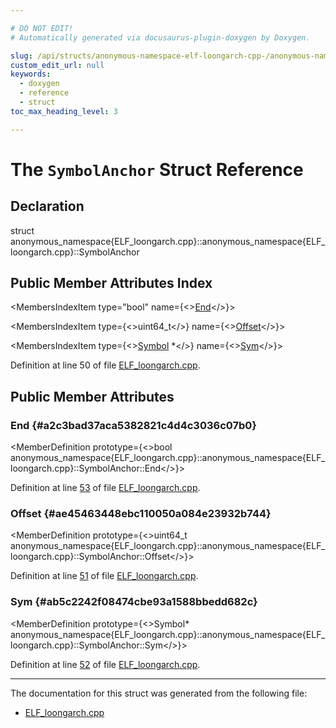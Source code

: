 ```yaml
---

# DO NOT EDIT!
# Automatically generated via docusaurus-plugin-doxygen by Doxygen.

slug: /api/structs/anonymous-namespace-elf-loongarch-cpp-/anonymous-namespace-elf-loongarch-cpp-/symbolanchor
custom_edit_url: null
keywords:
  - doxygen
  - reference
  - struct
toc_max_heading_level: 3

---
```





# The `SymbolAnchor` Struct Reference

<DoxygenPage pluginConfig={pluginConfig}>



## Declaration

<CodeBlock>struct anonymous_namespace{ELF_loongarch.cpp}::anonymous_namespace{ELF_loongarch.cpp}::SymbolAnchor</CodeBlock>

## Public Member Attributes Index

<MembersIndex>

<MembersIndexItem
  type="bool"
  name={<><a href="#a2c3bad37aca5382821c4d4c3036c07b0">End</a></>}>
</MembersIndexItem>

<MembersIndexItem
  type={<>uint64&#95;t</>}
  name={<><a href="#ae45463448ebc110050a084e23932b744">Offset</a></>}>
</MembersIndexItem>

<MembersIndexItem
  type={<><a href="/docs/api/classes/llvm/jitlink/symbol">Symbol</a> &#42;</>}
  name={<><a href="#ab5c2242f08474cbe93a1588bbedd682c">Sym</a></>}>
</MembersIndexItem>

</MembersIndex>


Definition at line 50 of file <a href="/docs/api/files/lib/lib/executionengine/lib/executionengine/jitlink/elf-loongarch-cpp">ELF&#95;loongarch.cpp</a>.

<SectionDefinition>

## Public Member Attributes

### End {#a2c3bad37aca5382821c4d4c3036c07b0}

<MemberDefinition
  prototype={<>bool anonymous&#95;namespace&#123;ELF&#95;loongarch.cpp&#125;::anonymous&#95;namespace&#123;ELF&#95;loongarch.cpp&#125;::SymbolAnchor::End</>}>

Definition at line <a href="/docs/api/files/lib/lib/executionengine/lib/executionengine/jitlink/elf-loongarch-cpp/#l00053">53</a> of file <a href="/docs/api/files/lib/lib/executionengine/lib/executionengine/jitlink/elf-loongarch-cpp">ELF&#95;loongarch.cpp</a>.
</MemberDefinition>

### Offset {#ae45463448ebc110050a084e23932b744}

<MemberDefinition
  prototype={<>uint64&#95;t anonymous&#95;namespace&#123;ELF&#95;loongarch.cpp&#125;::anonymous&#95;namespace&#123;ELF&#95;loongarch.cpp&#125;::SymbolAnchor::Offset</>}>

Definition at line <a href="/docs/api/files/lib/lib/executionengine/lib/executionengine/jitlink/elf-loongarch-cpp/#l00051">51</a> of file <a href="/docs/api/files/lib/lib/executionengine/lib/executionengine/jitlink/elf-loongarch-cpp">ELF&#95;loongarch.cpp</a>.
</MemberDefinition>

### Sym {#ab5c2242f08474cbe93a1588bbedd682c}

<MemberDefinition
  prototype={<>Symbol&#42; anonymous&#95;namespace&#123;ELF&#95;loongarch.cpp&#125;::anonymous&#95;namespace&#123;ELF&#95;loongarch.cpp&#125;::SymbolAnchor::Sym</>}>

Definition at line <a href="/docs/api/files/lib/lib/executionengine/lib/executionengine/jitlink/elf-loongarch-cpp/#l00052">52</a> of file <a href="/docs/api/files/lib/lib/executionengine/lib/executionengine/jitlink/elf-loongarch-cpp">ELF&#95;loongarch.cpp</a>.
</MemberDefinition>

</SectionDefinition>

<hr/>

The documentation for this struct was generated from the following file:

<ul>
<li><a href="/docs/api/files/lib/lib/executionengine/lib/executionengine/jitlink/elf-loongarch-cpp">ELF_loongarch.cpp</a></li>
</ul>

</DoxygenPage>
